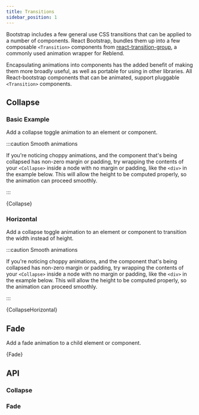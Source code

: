 ```yaml
---
title: Transitions
sidebar_position: 1
---
```



Bootstrap includes a few general use CSS transitions that can be applied
to a number of components. React Bootstrap, bundles them up into a few composable
`<Transition>` components from [react-transition-group](https://github.com/reactjs/react-transition-group),
a commonly used animation wrapper for Reblend.

Encapsulating animations into components has the added benefit of making them more broadly useful,
as well as portable for using in other libraries. All React-bootstrap components that can be animated,
support pluggable `<Transition>` components.

## Collapse

### Basic Example

Add a collapse toggle animation to an element or component.

:::caution Smooth animations

If you're noticing choppy animations, and the component that's being collapsed
has non-zero margin or padding, try wrapping the contents of your
`<Collapse>` inside a node with no margin or padding, like the `<div>` in the example below.
This will allow the height to be computed properly, so the animation can proceed smoothly.

:::

<CodeBlock language="jsx" live>
  {Collapse}
</CodeBlock>

### Horizontal

Add a collapse toggle animation to an element or component to transition the width instead of height.

:::caution Smooth animations

If you're noticing choppy animations, and the component that's being collapsed
has non-zero margin or padding, try wrapping the contents of your
`<Collapse>` inside a node with no margin or padding, like the `<div>` in the example below.
This will allow the height to be computed properly, so the animation can proceed smoothly.

:::

<CodeBlock language="jsx" live>
  {CollapseHorizontal}
</CodeBlock>

## Fade

Add a fade animation to a child element or component.

<CodeBlock language="jsx" live>
  {Fade}
</CodeBlock>

## API

### Collapse

<PropsTable name="Collapse" />

### Fade

<PropsTable name="Fade" />
